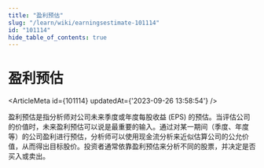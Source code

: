 ```yaml
---
title: "盈利预估"
slug: "/learn/wiki/earningsestimate-101114"
id: "101114"
hide_table_of_contents: true
---
```



# 盈利预估

<ArticleMeta id={101114} updatedAt={'2023-09-26 13:58:54'} />
<div className='border-solid border-b border-t-0 my-4 border-[var(--ifm-color-gray-300)]' />

盈利预估是指分析师对公司未来季度或年度每股收益 (EPS) 的预估。当评估公司的价值时，未来盈利预估可以说是最重要的输入。通过对某一期间（季度、年度等）的公司盈利进行预估，分析师可以使用现金流分析来近似估算公司的公允价值，从而得出目标股价。投资者通常依靠盈利预估来分析不同的股票，并决定是否买入或卖出。
